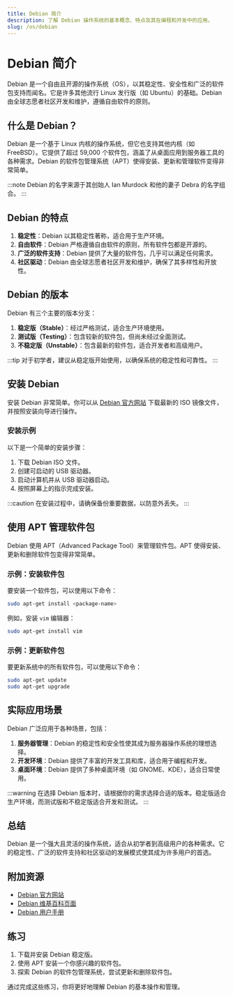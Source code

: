 ```yaml
---
title: Debian 简介
description: 了解 Debian 操作系统的基本概念、特点及其在编程和开发中的应用。
slug: /os/debian
---
```


# Debian 简介

Debian 是一个自由且开源的操作系统（OS），以其稳定性、安全性和广泛的软件包支持而闻名。它是许多其他流行 Linux 发行版（如 Ubuntu）的基础。Debian 由全球志愿者社区开发和维护，遵循自由软件的原则。

## 什么是 Debian？

Debian 是一个基于 Linux 内核的操作系统，但它也支持其他内核（如 FreeBSD）。它提供了超过 59,000 个软件包，涵盖了从桌面应用到服务器工具的各种需求。Debian 的软件包管理系统（APT）使得安装、更新和管理软件变得非常简单。

:::note
Debian 的名字来源于其创始人 Ian Murdock 和他的妻子 Debra 的名字组合。
:::

## Debian 的特点

1. **稳定性**：Debian 以其稳定性著称，适合用于生产环境。
2. **自由软件**：Debian 严格遵循自由软件的原则，所有软件包都是开源的。
3. **广泛的软件支持**：Debian 提供了大量的软件包，几乎可以满足任何需求。
4. **社区驱动**：Debian 由全球志愿者社区开发和维护，确保了其多样性和开放性。

## Debian 的版本

Debian 有三个主要的版本分支：

1. **稳定版（Stable）**：经过严格测试，适合生产环境使用。
2. **测试版（Testing）**：包含较新的软件包，但尚未经过全面测试。
3. **不稳定版（Unstable）**：包含最新的软件包，适合开发者和高级用户。

:::tip
对于初学者，建议从稳定版开始使用，以确保系统的稳定性和可靠性。
:::

## 安装 Debian

安装 Debian 非常简单。你可以从 [Debian 官方网站](https://www.debian.org/) 下载最新的 ISO 镜像文件，并按照安装向导进行操作。

### 安装示例

以下是一个简单的安装步骤：

1. 下载 Debian ISO 文件。
2. 创建可启动的 USB 驱动器。
3. 启动计算机并从 USB 驱动器启动。
4. 按照屏幕上的指示完成安装。

:::caution
在安装过程中，请确保备份重要数据，以防意外丢失。
:::

## 使用 APT 管理软件包

Debian 使用 APT（Advanced Package Tool）来管理软件包。APT 使得安装、更新和删除软件包变得非常简单。

### 示例：安装软件包

要安装一个软件包，可以使用以下命令：

```bash
sudo apt-get install <package-name>
```

例如，安装 `vim` 编辑器：

```bash
sudo apt-get install vim
```

### 示例：更新软件包

要更新系统中的所有软件包，可以使用以下命令：

```bash
sudo apt-get update
sudo apt-get upgrade
```

## 实际应用场景

Debian 广泛应用于各种场景，包括：

1. **服务器管理**：Debian 的稳定性和安全性使其成为服务器操作系统的理想选择。
2. **开发环境**：Debian 提供了丰富的开发工具和库，适合用于编程和开发。
3. **桌面环境**：Debian 提供了多种桌面环境（如 GNOME、KDE），适合日常使用。

:::warning
在选择 Debian 版本时，请根据你的需求选择合适的版本。稳定版适合生产环境，而测试版和不稳定版适合开发和测试。
:::

## 总结

Debian 是一个强大且灵活的操作系统，适合从初学者到高级用户的各种需求。它的稳定性、广泛的软件支持和社区驱动的发展模式使其成为许多用户的首选。

## 附加资源

- [Debian 官方网站](https://www.debian.org/)
- [Debian 维基百科页面](https://en.wikipedia.org/wiki/Debian)
- [Debian 用户手册](https://www.debian.org/doc/user-manuals)

## 练习

1. 下载并安装 Debian 稳定版。
2. 使用 APT 安装一个你感兴趣的软件包。
3. 探索 Debian 的软件包管理系统，尝试更新和删除软件包。

通过完成这些练习，你将更好地理解 Debian 的基本操作和管理。